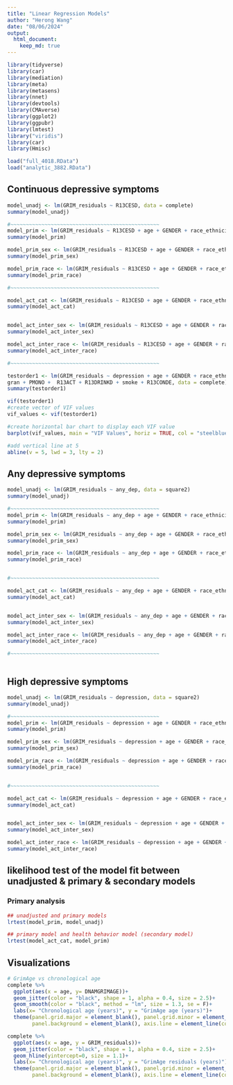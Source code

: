 ---
title: "Linear Regression Models"
author: "Herong Wang"
date: "08/06/2024"
output: 
  html_document:
    keep_md: true
---

```{r}
library(tidyverse)
library(car)
library(mediation)
library(meta)
library(metasens)
library(nnet)
library(devtools)
library(CMAverse)
library(ggplot2)
library(ggpubr)
library(lmtest)
library("viridis")
library(car)
library(Hmisc)

load("full_4018.RData")
load("analytic_3882.RData")


```


## Continuous depressive symptoms

```{r}
model_unadj <- lm(GRIM_residuals ~ R13CESD, data = complete)
summary(model_unadj)

#~~~~~~~~~~~~~~~~~~~~~~~~~~~~~~~~~~~~~~~~~~~~~~~~
model_prim <- lm(GRIM_residuals ~ R13CESD + age + GENDER + race_ethnicity + DEGREE_collapsed + PMARST_collapsed + gran + PMONO  , data = complete)
summary(model_prim)

model_prim_sex <- lm(GRIM_residuals ~ R13CESD + age + GENDER + race_ethnicity + DEGREE_collapsed + PMARST_collapsed + gran + PMONO  + R13CESD*GENDER, data = complete)
summary(model_prim_sex)

model_prim_race <- lm(GRIM_residuals ~ R13CESD + age + GENDER + race_ethnicity + DEGREE_collapsed + PMARST_collapsed + gran + PMONO  + R13CESD*race_ethnicity, data = complete)
summary(model_prim_race)

#~~~~~~~~~~~~~~~~~~~~~~~~~~~~~~~~~~~~~~~~~~~~~~~~

model_act_cat <- lm(GRIM_residuals ~ R13CESD + age + GENDER + race_ethnicity + DEGREE_collapsed + PMARST_collapsed + R13ACT + R13DRINKD + smoke + gran + PMONO + R13CONDE, data = complete)
summary(model_act_cat)


model_act_inter_sex <- lm(GRIM_residuals ~ R13CESD + age + GENDER + race_ethnicity + DEGREE_collapsed + PMARST_collapsed + R13ACT + R13DRINKD + smoke + gran + PMONO + R13CONDE + R13CESD*GENDER, data = complete)
summary(model_act_inter_sex)

model_act_inter_race <- lm(GRIM_residuals ~ R13CESD + age + GENDER + race_ethnicity + DEGREE_collapsed + PMARST_collapsed + R13ACT + R13DRINKD + smoke + gran + PMONO + R13CONDE + R13CESD*race_ethnicity, data = complete)
summary(model_act_inter_race)

#~~~~~~~~~~~~~~~~~~~~~~~~~~~~~~~~~~~~~~~~~~~~~~~~

testorder1 <- lm(GRIM_residuals ~ depression + age + GENDER + race_ethnicity + DEGREE_collapsed + PMARST_collapsed + 
gran + PMONO +  R13ACT + R13DRINKD + smoke + R13CONDE, data = complete)
summary(testorder1)

vif(testorder1)
#create vector of VIF values
vif_values <- vif(testorder1)

#create horizontal bar chart to display each VIF value
barplot(vif_values, main = "VIF Values", horiz = TRUE, col = "steelblue")

#add vertical line at 5
abline(v = 5, lwd = 3, lty = 2)


```

## Any depressive symptoms

```{r}

model_unadj <- lm(GRIM_residuals ~ any_dep, data = square2)
summary(model_unadj)

#~~~~~~~~~~~~~~~~~~~~~~~~~~~~~~~~~~~~~~~~~~~~~~~~
model_prim <- lm(GRIM_residuals ~ any_dep + age + GENDER + race_ethnicity + DEGREE_collapsed + PMARST_collapsed + gran + PMONO  , data = square2)
summary(model_prim)

model_prim_sex <- lm(GRIM_residuals ~ any_dep + age + GENDER + race_ethnicity + DEGREE_collapsed + PMARST_collapsed + gran + PMONO  + any_dep*GENDER, data = square2)
summary(model_prim_sex)

model_prim_race <- lm(GRIM_residuals ~ any_dep + age + GENDER + race_ethnicity + DEGREE_collapsed + PMARST_collapsed + gran + PMONO  + any_dep*race_ethnicity, data = square2)
summary(model_prim_race)


#~~~~~~~~~~~~~~~~~~~~~~~~~~~~~~~~~~~~~~~~~~~~~~~~

model_act_cat <- lm(GRIM_residuals ~ any_dep + age + GENDER + race_ethnicity + DEGREE_collapsed + PMARST_collapsed  + gran + PMONO + R13ACT + R13DRINKD + smoke + R13CONDE, data = square2)
summary(model_act_cat)


model_act_inter_sex <- lm(GRIM_residuals ~ any_dep + age + GENDER + race_ethnicity + DEGREE_collapsed + PMARST_collapsed  + gran + PMONO + R13ACT + R13DRINKD + smoke + R13CONDE + any_dep*GENDER, data = square2)
summary(model_act_inter_sex)

model_act_inter_race <- lm(GRIM_residuals ~ any_dep + age + GENDER + race_ethnicity + DEGREE_collapsed + PMARST_collapsed  + gran + PMONO + R13ACT + R13DRINKD + smoke + R13CONDE + any_dep*race_ethnicity, data = square2)
summary(model_act_inter_race)

#~~~~~~~~~~~~~~~~~~~~~~~~~~~~~~~~~~~~~~~~~~~~~~~~



```

## High depressive symptoms

```{r}

model_unadj <- lm(GRIM_residuals ~ depression, data = square2)
summary(model_unadj)

#~~~~~~~~~~~~~~~~~~~~~~~~~~~~~~~~~~~~~~~~~~~~~~~~
model_prim <- lm(GRIM_residuals ~ depression + age + GENDER + race_ethnicity + DEGREE_collapsed + PMARST_collapsed + gran + PMONO  , data = square2)
summary(model_prim)

model_prim_sex <- lm(GRIM_residuals ~ depression + age + GENDER + race_ethnicity + DEGREE_collapsed + PMARST_collapsed + gran + PMONO  + depression*GENDER, data = square2)
summary(model_prim_sex)

model_prim_race <- lm(GRIM_residuals ~ depression + age + GENDER + race_ethnicity + DEGREE_collapsed + PMARST_collapsed + gran + PMONO  + depression*race_ethnicity, data = square2)
summary(model_prim_race)


#~~~~~~~~~~~~~~~~~~~~~~~~~~~~~~~~~~~~~~~~~~~~~~~~

model_act_cat <- lm(GRIM_residuals ~ depression + age + GENDER + race_ethnicity + DEGREE_collapsed + PMARST_collapsed  + gran + PMONO + R13ACT + R13DRINKD + smoke + R13CONDE, data = square2)
summary(model_act_cat)


model_act_inter_sex <- lm(GRIM_residuals ~ depression + age + GENDER + race_ethnicity + DEGREE_collapsed + PMARST_collapsed  + gran + PMONO + R13ACT + R13DRINKD + smoke + R13CONDE + depression*GENDER, data = square2)
summary(model_act_inter_sex)

model_act_inter_race <- lm(GRIM_residuals ~ depression + age + GENDER + race_ethnicity + DEGREE_collapsed + PMARST_collapsed  + gran + PMONO + R13ACT + R13DRINKD + smoke + R13CONDE + depression*race_ethnicity, data = square2)
summary(model_act_inter_race)

```


## likelihood test of the model fit between unadjusted & primary & secondary models
### Primary analysis
```{r}
## unadjusted and primary models
lrtest(model_prim, model_unadj)

## primary model and health behavior model (secondary model)
lrtest(model_act_cat, model_prim)
```

## Visualizations
```{r}
# GrimAge vs chronological age
complete %>% 
  ggplot(aes(x = age, y= DNAMGRIMAGE))+
  geom_jitter(color = "black", shape = 1, alpha = 0.4, size = 2.5)+
  geom_smooth(color = "black", method = "lm", size = 1.3, se = F)+
  labs(x= "Chronological age (years)", y = "GrimAge age (years)")+
  theme(panel.grid.major = element_blank(), panel.grid.minor = element_blank(),
        panel.background = element_blank(), axis.line = element_line(colour = "black"))

complete %>% 
  ggplot(aes(x = age, y = GRIM_residuals))+
  geom_jitter(color = "black", shape = 1, alpha = 0.4, size = 2.5)+
  geom_hline(yintercept=0, size = 1.1)+
  labs(x= "Chronological age (years)", y = "GrimAge residuals (years)")+
  theme(panel.grid.major = element_blank(), panel.grid.minor = element_blank(),
        panel.background = element_blank(), axis.line = element_line(colour = "black"))


```

